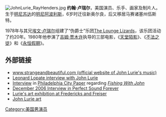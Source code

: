 {{expand|time=2010-08-17T00:22:04+00:00}}
{{refimprove|time=2010-08-17T00:22:04+00:00}}
[[File:JohnLurie_RayHenders.jpg|thumb]]
'''约翰·卢瑞尔'''，美国演员、乐手、画家及制片人。生于[[明尼苏达|明尼苏达]]的[[明尼阿波利斯|明尼阿波利斯]]，6岁时迁往新奥尔良，后又移居马赛诸塞州伍斯特。

1978年与其兄[[埃文·卢瑞尔|埃文·卢瑞尔]]组建了“伪爵士”乐团[[The_Lounge_Lizards|The Lounge Lizards]]，该乐团活动了约20年。1980年他参演了[[吉姆·贾木许|吉姆·贾木许]]执导的三部电影，《[[天堂陌影|天堂陌影]]》、《[[不法之徒|不法之徒]]》和《[[永恒假期|永恒假期]]》。

== 外部链接 ==
* [http://www.strangeandbeautiful.com www.strangeandbeautiful.com (official website of John Lurie's music)]
* [https://web.archive.org/web/20100115045413/http://www.wnyc.org/shows/lopate/episodes/2006/06/14#segment61187 Leonard Lopate interview with John Lurie]
* [https://web.archive.org/web/20080918133437/http://www.citypaper.net/articles/061198/20Q.shtml Interview] in [[Philadelphia_City_Paper|Philadelphia City Paper]] regarding ''[[Fishing_With_John|Fishing With John]]''
* [http://www.furious.com/perfect/johnlurie.html December 2006 Interview in Perfect Sound Forever]
* [https://web.archive.org/web/20100529060524/http://www.fredericksfreisergallery.com/exhibitions/past/lurie_09/index.html Lurie's art exhibition at Fredericks and Freiser]
* [https://web.archive.org/web/20100724200057/http://www.johnlurieart.com/art/ John Lurie art]
{{Authority control}}
[[Category:美国男演员|Category:美国男演员]]